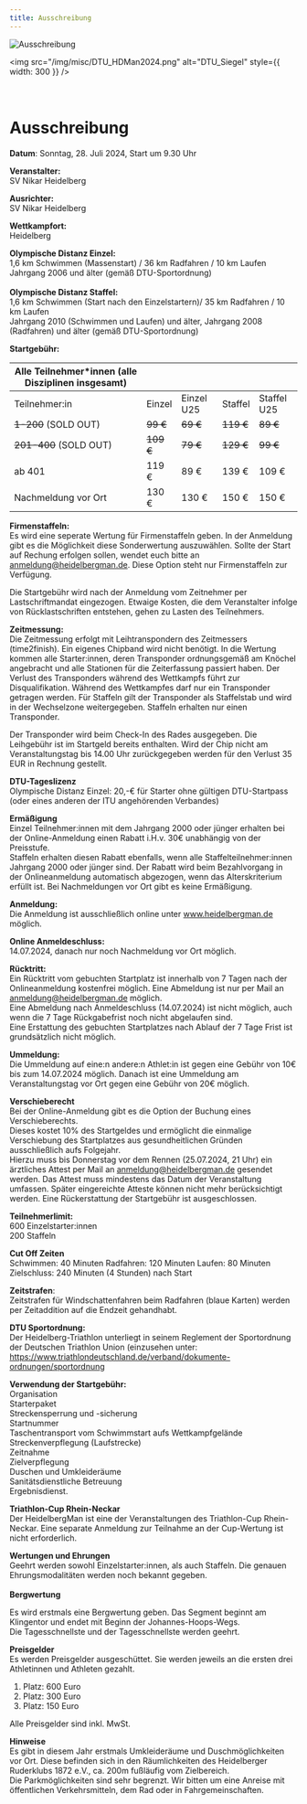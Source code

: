 ```yaml
---
title: Ausschreibung
---
```


![Ausschreibung](/img/banner/Ausschreibung.jpeg)

<img
  src="/img/misc/DTU_HDMan2024.png"
  alt="DTU_Siegel"
  style={{ width: 300 }}
/>
<br />
<br />
<br />

# Ausschreibung

**Datum**: Sonntag, 28. Juli 2024, Start um 9.30 Uhr

**Veranstalter:**\
SV Nikar Heidelberg

**Ausrichter:**\
SV Nikar Heidelberg

**Wettkampfort:**\
Heidelberg

**Olympische Distanz Einzel:**\
1,6 km Schwimmen (Massenstart) / 36 km Radfahren / 10 km Laufen\
Jahrgang 2006 und älter (gemäß DTU-Sportordnung)\
\
**Olympische Distanz Staffel:**\
1,6 km Schwimmen (Start nach den Einzelstartern)/ 35 km Radfahren / 10
km Laufen\
Jahrgang 2010 (Schwimmen und Laufen) und älter, Jahrgang 2008
(Radfahren) und älter (gemäß DTU-Sportordnung)

**Startgebühr:**

| Alle Teilnehmer\*innen (alle Disziplinen insgesamt) |           |            |           |             |
| --------------------------------------------------- | --------- | ---------- | --------- | ----------- |
| Teilnehmer:in                                       | Einzel    | Einzel U25 | Staffel   | Staffel U25 |
| ~~1-200~~ (SOLD OUT)                                | ~~99 €~~  | ~~69 €~~   | ~~119 €~~ | ~~89 €~~    |
| ~~201-400~~ (SOLD OUT)                              | ~~109 €~~ | ~~79 €~~   | ~~129 €~~ | ~~99 €~~    |
| ab 401                                              | 119 €     | 89 €       | 139 €     | 109 €       |
| Nachmeldung vor Ort                                 | 130 €     | 130 €      | 150 €     | 150 €       |

**Firmenstaffeln:**\
Es wird eine seperate Wertung für Firmenstaffeln geben. In der Anmeldung gibt es die Möglichkeit diese Sonderwertung auszuwählen.
Sollte der Start auf Rechung erfolgen sollen, wendet euch bitte an anmeldung@heidelbergman.de. Diese Option steht nur Firmenstaffeln zur Verfügung.

Die Startgebühr wird nach der Anmeldung vom Zeitnehmer per
Lastschriftmandat eingezogen. Etwaige Kosten, die dem Veranstalter
infolge von Rücklastschriften entstehen, gehen zu Lasten des Teilnehmers.

**Zeitmessung:**\
Die Zeitmessung erfolgt mit Leihtranspondern des Zeitmessers
(time2finish). Ein eigenes Chipband wird nicht benötigt. In die Wertung
kommen alle Starter:innen, deren Transponder ordnungsgemäß am Knöchel
angebracht und alle Stationen für die Zeiterfassung passiert haben. Der
Verlust des Transponders während des Wettkampfs führt zur
Disqualifikation. Während des Wettkampfes darf nur ein Transponder
getragen werden. Für Staffeln gilt der Transponder als Staffelstab und
wird in der Wechselzone weitergegeben. Staffeln erhalten nur einen
Transponder.

Der Transponder wird beim Check-In des Rades ausgegeben. Die Leihgebühr
ist im Startgeld bereits enthalten. Wird der Chip nicht am
Veranstaltungstag bis 14.00 Uhr zurückgegeben werden für den Verlust 35
EUR in Rechnung gestellt.

**DTU-Tageslizenz**\
Olympische Distanz Einzel: 20,-€ für Starter ohne gültigen DTU-Startpass
(oder eines anderen der ITU angehörenden Verbandes)

**Ermäßigung**\
Einzel Teilnehmer:innen mit dem Jahrgang 2000 oder jünger erhalten bei
der Online-Anmeldung einen Rabatt i.H.v. 30€ unabhängig von der
Preisstufe.\
Staffeln erhalten diesen Rabatt ebenfalls, wenn alle
Staffelteilnehmer:innen Jahrgang 2000 oder jünger sind. Der Rabatt wird
beim Bezahlvorgang in der Onlineanmeldung automatisch abgezogen, wenn
das Alterskriterium erfüllt ist. Bei Nachmeldungen vor Ort gibt es keine
Ermäßigung.

**Anmeldung:**\
Die Anmeldung ist ausschließlich online unter www.heidelbergman.de
möglich.

**Online Anmeldeschluss:**\
14.07.2024, danach nur noch Nachmeldung vor Ort möglich.

**Rücktritt:**\
Ein Rücktritt vom gebuchten Startplatz ist innerhalb von 7 Tagen nach
der Onlineanmeldung kostenfrei möglich. Eine Abmeldung ist nur per
Mail an anmeldung@heidelbergman.de möglich.\
Eine Abmeldung nach Anmeldeschluss (14.07.2024) ist nicht möglich, auch
wenn die 7 Tage Rückgabefrist noch nicht abgelaufen sind.\
Eine Erstattung des gebuchten Startplatzes nach Ablauf der 7 Tage Frist
ist grundsätzlich nicht möglich.

**Ummeldung:**\
Die Ummeldung auf eine:n andere:n Athlet:in ist gegen eine Gebühr von
10€ bis zum 14.07.2024 möglich. Danach ist eine Ummeldung am
Veranstaltungstag vor Ort gegen eine Gebühr von 20€ möglich.

**Verschieberecht**\
Bei der Online-Anmeldung gibt es die Option der Buchung eines
Verschieberechts.\
Dieses kostet 10% des Startgeldes und ermöglicht die einmalige
Verschiebung des Startplatzes aus gesundheitlichen Gründen ausschließlich aufs
Folgejahr.\
Hierzu muss bis Donnerstag vor dem Rennen (25.07.2024, 21 Uhr) ein
ärztliches Attest per Mail an anmeldung@heidelbergman.de gesendet
werden. Das Attest muss mindestens das Datum der Veranstaltung umfassen.
Später eingereichte Atteste können nicht mehr berücksichtigt werden.
Eine Rückerstattung der Startgebühr ist ausgeschlossen.

**Teilnehmerlimit:** \
600 Einzelstarter:innen\
200 Staffeln

**Cut Off Zeiten**\
Schwimmen: 40 Minuten
Radfahren: 120 Minuten
Laufen: 80 Minuten
Zielschluss: 240 Minuten (4 Stunden) nach Start

**Zeitstrafen**: \
Zeitstrafen für Windschattenfahren beim Radfahren (blaue Karten) werden
per Zeitaddition auf die Endzeit gehandhabt.

**DTU Sportordnung:**\
Der Heidelberg-Triathlon unterliegt in seinem Reglement der Sportordnung der
Deutschen Triathlon Union (einzusehen unter:
https://www.triathlondeutschland.de/verband/dokumente-ordnungen/sportordnung

**Verwendung der Startgebühr:**\
Organisation\
Starterpaket\
Streckensperrung und -sicherung\
Startnummer\
Taschentransport vom Schwimmstart aufs Wettkampfgelände\
Streckenverpflegung (Laufstrecke)\
Zeitnahme\
Zielverpflegung\
Duschen und Umkleideräume\
Sanitätsdienstliche Betreuung\
Ergebnisdienst.

**Triathlon-Cup Rhein-Neckar**\
Der HeidelbergMan ist eine der Veranstaltungen des Triathlon-Cup
Rhein-Neckar. Eine separate Anmeldung zur Teilnahme an der Cup-Wertung
ist nicht erforderlich.

**Wertungen und Ehrungen**\
Geehrt werden sowohl Einzelstarter:innen, als auch Staffeln. Die genauen
Ehrungsmodalitäten werden noch bekannt gegeben.\
\
**Bergwertung**

Es wird erstmals eine Bergwertung geben. Das Segment beginnt am Klingentor und endet mit Beginn der Johannes-Hoops-Wegs.\
Die Tagesschnellste und der Tagesschnellste werden geehrt.

**Preisgelder**\
Es werden Preisgelder ausgeschüttet. Sie werden jeweils an die ersten drei Athletinnen und Athleten gezahlt.

1. Platz: 600 Euro
2. Platz: 300 Euro
3. Platz: 150 Euro

Alle Preisgelder sind inkl. MwSt.

**Hinweise**\
Es gibt in diesem Jahr erstmals Umkleideräume und Duschmöglichkeiten vor Ort. Diese befinden sich in den Räumlichkeiten des Heidelberger Ruderklubs 1872 e.V., ca. 200m fußläufig vom Zielbereich.\
Die Parkmöglichkeiten sind sehr begrenzt. Wir bitten um eine Anreise mit
öffentlichen Verkehrsmitteln, dem Rad oder in Fahrgemeinschaften.
